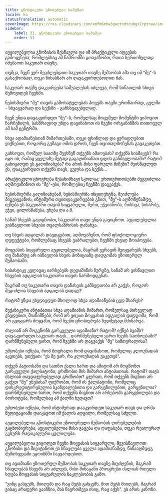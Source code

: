```yaml
---
title: გნოსტიკური ეზოთერული სამუშაო
locale: ka
statusTranslation: automatic
coverImage: https://res.cloudinary.com/xmfm6mhw3gwctndtcubgx2rptnae/image/upload/v1740468922/small_cover_tratado_de_psicologia_revolucionaria_a4c0dca4e0.webp
sidebar:
    label: 31. გნოსტიკური ეზოთერული სამუშაო
    order: 31
---
```

აუცილებელია გნოზისის შესწავლა და იმ პრაქტიკული იდეების გამოყენება, რომლებსაც ამ ნაშრომში გთავაზობთ, რათა სერიოზულად იმუშაოთ საკუთარ თავზე.

თუმცა, ჩვენ ვერ შევძლებდით საკუთარ თავზე მუშაობას ამა თუ იმ "მე"-ს გასაქრობად, თუკი წინასწარ არ დავაკვირდებოდით მას.

საკუთარ თავზე დაკვირვება საშუალებას იძლევა, რომ სინათლის სხივი შემოვიდეს ჩვენში.

ნებისმიერი "მე" თავის გამოხატულებას პოვებს თავში ერთნაირად, გულში - სხვაგვარად და სექსში - განსხვავებულად.

ჩვენ უნდა დავაკვირდეთ "მე"-ს, რომელსაც მოცემულ მომენტში ვიპოვით ჩარჩენილს, სასწრაფოდ უნდა დავინახოთ ის ჩვენი ორგანიზმის თითოეულ ამ სამ ცენტრში.

სხვა ადამიანებთან მიმართებაში, თუკი ფხიზლად და ყურადღებით ვიქნებით, როგორც გუშაგი ომის დროს, ჩვენ თვითაღმოჩენას გავაკეთებთ.

გახსოვთ, რომელ საათზე შეეხნენ თქვენს ამაოებას? თქვენს სიამაყეს? რა იყო ის, რამაც ყველაზე მეტად გაგაღიზიანათ დღის განმავლობაში? რატომ განიცადეთ ეს გაღიზიანება? რა არის მისი ფარული მიზეზი? შეისწავლეთ ეს, დააკვირდით თქვენს თავს, გულსა და სექსს...

პრაქტიკული ცხოვრება შესანიშნავი სკოლაა; ურთიერთობებში შეგვიძლია აღმოვაჩინოთ ის "მე"-ები, რომლებიც ჩვენში დაგვაქვს.

ნებისმიერმა გაღიზიანებამ, ნებისმიერმა ინციდენტმა, შეიძლება მიგვიყვანოს, ინტიმური თვითდაკვირვების გზით, "მე"-ს აღმოჩენამდე, იქნება ეს საკუთარი თავის სიყვარული, შური, ეჭვიანობა, რისხვა, სიხარბე, ეჭვი, ცილისწამება, ვნება და ა.შ.

სანამ სხვებს გავიცნობთ, საკუთარი თავი უნდა გავიცნოთ. აუცილებელია ვისწავლოთ სხვისი თვალსაზრისის დანახვა.

თუ სხვის ადგილას დავდგებით, აღმოვაჩენთ, რომ ფსიქოლოგიური დეფექტები, რომლებსაც სხვებს ვაბრალებთ, ჩვენში უხვად მოიპოვება.

მოყვასის სიყვარული აუცილებელია, მაგრამ ვერავინ შეიყვარებს სხვებს, თუ მანამდე არ ისწავლის სხვის პოზიციაზე დადგომას ეზოთერულ მუშაობაში.

სისასტიკე კვლავაც იარსებებს დედამიწის ზურგზე, სანამ არ ვისწავლით სხვების ადგილას საკუთარი თავის წარმოდგენას.

მაგრამ თუ საკუთარი თავის დანახვის გამბედაობა არ გაქვს, როგორ შეგიძლია სხვების ადგილას დადგე?

რატომ უნდა ვხედავდეთ მხოლოდ სხვა ადამიანების ცუდ მხარეს?

მექანიკური ანტიპათია სხვა ადამიანის მიმართ, რომელსაც პირველად ვხვდებით, მიანიშნებს, რომ არ ვიცით მოყვასის ადგილას დადგომა, რომ არ გვიყვარს მოყვასი, რომ ჩვენი ცნობიერება ზედმეტად მძინარეა.

ძალიან არ მოგვწონს გარკვეული ადამიანი? რატომ? იქნებ სვამს? დავაკვირდეთ საკუთარ თავს... დარწმუნებული ვართ ჩვენს სათნოებაში? დარწმუნებული ვართ, რომ ჩვენში არ დაგვაქვს "მე" სიმთვრალისა?

უმჯობესი იქნება, რომ მთვრალი რომ დავინახოთ, რომელიც კლოუნადას აკეთებს, ვთქვათ: "ეს მე ვარ, რა კლოუნადას ვაკეთებ".

თქვენ პატიოსანი და სათნო ქალი ხართ და ამიტომ არ მოგწონთ გარკვეული ქალბატონი; გრძნობთ მის მიმართ ანტიპათიას. რატომ? თავს ძალიან თავდაჯერებულად გრძნობთ? გჯერათ, რომ თქვენს შიგნით არ გაქვთ "მე" ვნებისა? ფიქრობთ, რომ ის ქალბატონი, რომელიც დისკრედიტირებულია სკანდალებითა და გარყვნილებით, გარყვნილია? დარწმუნებული ხართ, რომ თქვენს შიგნით არ არსებობს გარყვნილება და ბოროტება, რომელსაც ამ ქალში ხედავთ?

უმჯობესი იქნება, რომ ინტიმურად დააკვირდეთ საკუთარ თავს და ღრმა მედიტაციაში დაიკავოთ იმ ქალის ადგილი, რომელსაც სძულთ.

აუცილებელია გნოსტიკური ეზოთერული მუშაობის ღირებულების გაცნობიერება, აუცილებელია მისი გაგება და დაფასება, თუკი რეალურად გვსურს რადიკალური ცვლილება.

აუცილებელია ვიცოდეთ ჩვენი მოყვასის სიყვარული, შევისწავლოთ გნოზისი და მივიტანოთ ეს სწავლება ყველა ადამიანამდე, წინააღმდეგ შემთხვევაში ეგოიზმში ჩავვარდებით.

თუ ადამიანი ეზოთერულ მუშაობას საკუთარ თავზე მიუძღვნის, მაგრამ სწავლებას სხვებს არ აძლევს, მისი შინაგანი პროგრესი ძალიან რთული ხდება მოყვასის სიყვარულის ნაკლებობის გამო.

"ვინც გასცემს, მიიღებს და რაც მეტს გასცემს, მით მეტს მიიღებს, მაგრამ ვისაც არაფერი გააჩნია, მას წაერთმევა ისიც, რაც აქვს". ეს არის კანონი.

